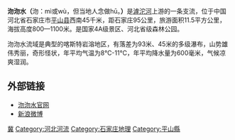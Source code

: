 '''沕沕水（'''沕：mì或wù，但当地人念做hū。'''）'''是[[滹沱河|滹沱河]]上游的一条支流，位于中国河北省石家庄市[[平山县|平山县]]西南45千米，距石家庄95公里，旅游面积11.5平方公里，海拔高度800—1100米。是国家4A级景区、河北省级森林公园。

沕沕水流域是典型的喀斯特岩溶地区，有落差为93米、45米的多级瀑布，山势雄伟秀丽，奇形怪状，年平均气温为8℃-11℃，年平均降水量为600毫米，气候凉爽湿润。

== 外部链接 ==
* [https://web.archive.org/web/20140301022911/http://www.huhushui.net/ 沕沕水官网]
* [http://weibo.com/u/1788175491 新浪微博] {{Wayback|url=http://weibo.com/u/1788175491 |date=20140220220812 }}


{{DEFAULTSORT:Wu沕}}
[[Category:红色旅游|冀]]
[[Category:河北河流|Category:河北河流]]
[[Category:石家庄地理|Category:石家庄地理]]
[[Category:平山縣|Category:平山縣]]